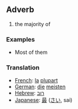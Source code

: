 ==Adverb==
#the majority of 
===Examples ===
* Most of them
===Translation===
*[[French]]: [[la]] [[plupart]]
*[[German]]: [[die]] [[meisten]]
*[[Hebrew]]: [[רוב]]
*[[Japanese]]: [[最]] ([[さい]], sai)